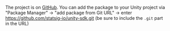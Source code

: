 The project is on [GitHub](https://github.com/statsig-io/unity-sdk). You can add the package to your Unity project via "Package Manager" -> "add package from Git URL" -> enter https://github.com/statsig-io/unity-sdk.git (be sure to include the `.git` part in the URL)
